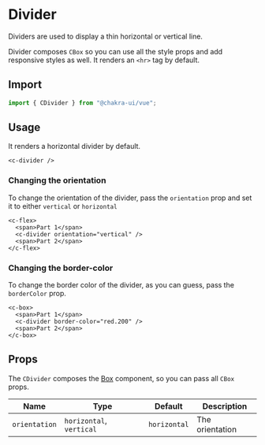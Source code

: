 # Divider

Dividers are used to display a thin horizontal or vertical line.

Divider composes `CBox` so you can use all the style props and add responsive
styles as well. It renders an `<hr>` tag by default.

## Import

```js
import { CDivider } from "@chakra-ui/vue";
```

## Usage

It renders a horizontal divider by default.

```vue live=true
<c-divider />
```

### Changing the orientation

To change the orientation of the divider, pass the `orientation` prop and set it
to either `vertical` or `horizontal`

```vue live=true
<c-flex>
  <span>Part 1</span>
  <c-divider orientation="vertical" />
  <span>Part 2</span>
</c-flex>
```

### Changing the border-color

To change the border color of the divider, as you can guess, pass the
`borderColor` prop.

```vue live=true
<c-box>
  <span>Part 1</span>
  <c-divider border-color="red.200" />
  <span>Part 2</span>
</c-box>
```

## Props

The `CDivider` composes the [Box](/box) component, so you can pass all `CBox` props.

| Name          | Type                     | Default      | Description     |
| ------------- | ------------------------ | ------------ | --------------- |
| `orientation` | `horizontal`, `vertical` | `horizontal` | The orientation |
